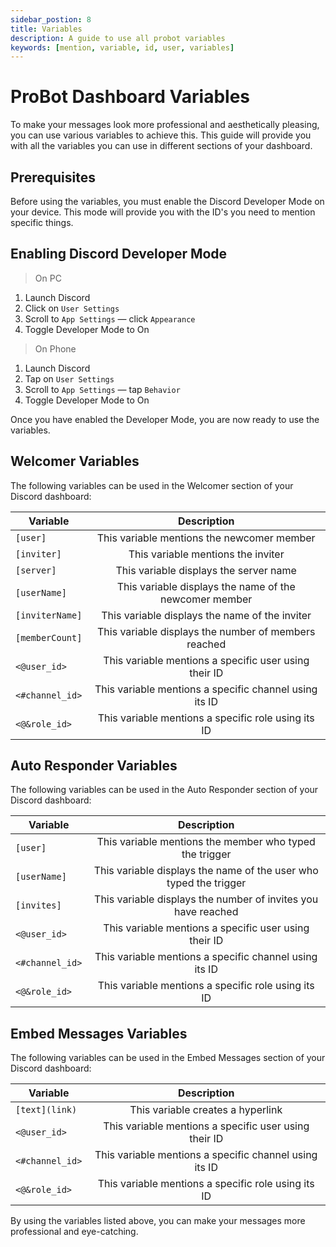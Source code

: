 ```yaml
---
sidebar_postion: 8
title: Variables
description: A guide to use all probot variables 
keywords: [mention, variable, id, user, variables]
---
```


# ProBot Dashboard Variables

To make your messages look more professional and aesthetically pleasing, you can use various variables to achieve this. This guide will provide you with all the variables you can use in different sections of your dashboard.

## Prerequisites

Before using the variables, you must enable the Discord Developer Mode on your device. This mode will provide you with the ID's you need to mention specific things.

## Enabling Discord Developer Mode 

> On PC
1. Launch Discord
2. Click on `User Settings`
3. Scroll to `App Settings` — click `Appearance`
4. Toggle Developer Mode to On

> On Phone
1. Launch Discord
2. Tap on `User Settings`
3. Scroll to `App Settings` — tap `Behavior`
4. Toggle Developer Mode to On

Once you have enabled the Developer Mode, you are now ready to use the variables.

## Welcomer Variables

The following variables can be used in the Welcomer section of your Discord dashboard:

| Variable | Description | 
| ------------- |:-------------:|
| `[user]` | This variable mentions the newcomer member | 
| `[inviter]` | This variable mentions the inviter |
| `[server]` | This variable displays the server name |
| `[userName]` | This variable displays the name of the newcomer member |
| `[inviterName]` | This variable displays the name of the inviter |
| `[memberCount]` | This variable displays the number of members reached |
| `<@user_id>` | This variable mentions a specific user using their ID |
| `<#channel_id>` | This variable mentions a specific channel using its ID |
| `<@&role_id>` | This variable mentions a specific role using its ID |

## Auto Responder Variables

The following variables can be used in the Auto Responder section of your Discord dashboard:

| Variable | Description | 
| ------------- |:-------------:|
| `[user]` | This variable mentions the member who typed the trigger |
| `[userName]` | This variable displays the name of the user who typed the trigger |
| `[invites]` | This variable displays the number of invites you have reached |
| `<@user_id>` | This variable mentions a specific user using their ID |
| `<#channel_id>` | This variable mentions a specific channel using its ID |
| `<@&role_id>` | This variable mentions a specific role using its ID |

## Embed Messages Variables

The following variables can be used in the Embed Messages section of your Discord dashboard:

| Variable | Description | 
| ------------- |:-------------:|
| `[text](link)` | This variable creates a hyperlink |
| `<@user_id>` | This variable mentions a specific user using their ID |
| `<#channel_id>` | This variable mentions a specific channel using its ID |
| `<@&role_id>` | This variable mentions a specific role using its ID |

By using the variables listed above, you can make your messages more professional and eye-catching.
